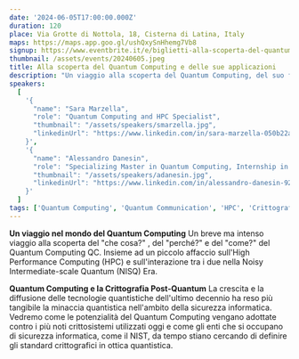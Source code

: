 ```yaml
---
date: '2024-06-05T17:00:00.000Z'
duration: 120
place: Via Grotte di Nottola, 18, Cisterna di Latina, Italy
maps: https://maps.app.goo.gl/ushQxySnHhemg7Vb8
signup: https://www.eventbrite.it/e/biglietti-alla-scoperta-del-quantum-computing-e-delle-sue-applicazioni-906014282107?aff=ebdsshother&utm_share_source=listing_android
thumbnail: /assets/events/20240605.jpeg
title: Alla scoperta del Quantum Computing e delle sue applicazioni
description: "Un viaggio alla scoperta del Quantum Computing, del suo funzionamento e delle sue applicazioni, in particolare la Crittografia Post-Quantum"
speakers:
  [
    '{
      "name": "Sara Marzella", 
      "role": "Quantum Computing and HPC Specialist", 
      "thumbnail": "/assets/speakers/smarzella.jpg",
      "linkedinUrl": "https://www.linkedin.com/in/sara-marzella-050b22a3/"
    }',
    '{
      "name": "Alessandro Danesin", 
      "role": "Specializing Master in Quantum Computing, Internship in Quantum Cryptography, MS in Mathematical Cryptography", 
      "thumbnail": "/assets/speakers/adanesin.jpg",
      "linkedinUrl": "https://www.linkedin.com/in/alessandro-danesin-920151268/"
    }'
  ]
tags: ['Quantum Computing', 'Quantum Communication', 'HPC', 'Crittografia']
---
```


**Un viaggio nel mondo del Quantum Computing**
Un breve ma intenso viaggio alla scoperta del "che cosa?" , del "perché?" e del "come?" del Quantum Computing QC. Insieme ad un piccolo affaccio sull'High Performance Computing (HPC) e sull'interazione tra i due nella Noisy Intermediate-scale Quantum (NISQ) Era.

**Quantum Computing e la Crittografia Post-Quantum**
La crescita e la diffusione delle tecnologie quantistiche dell'ultimo decennio ha reso più tangibile la minaccia quantistica nell'ambito della sicurezza informatica. Vedremo come le potenzialità del Quantum Computing vengano adottate contro i più noti crittosistemi utilizzati oggi e come gli enti che si occupano di sicurezza informatica, come il NIST, da tempo stiano cercando di definire gli standard crittografici in ottica quantistica.
